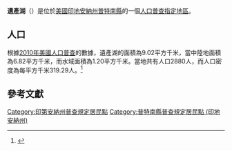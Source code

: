{{noteTA
|G1=USState
|G2=地名
|G3=Unit
}}
{{Infobox settlement
|official_name            = 遺產湖
|native_name = Heritage Lake
|settlement_type          = [[人口普查指定地區|人口普查指定地區]]
|image_skyline            = Putnam County Indiana Incorporated and Unincorporated areas Heritage Lake Highlighted 1833187.svg
|imagesize                = 250px
|image_map                = 
|mapsize                  = 
|pushpin_map              = USA Indiana 
|pushpin_label            = 遺產湖
|pushpin_label_position   = top
|pushpin_map_caption      = 遺產湖在印地安納州的位置
|subdivision_type         = [[世界政區索引|國家]]
|subdivision_type1        = [[美国州份|州份]]
|subdivision_type2        = [[印地安納州行政区划|縣]]
|subdivision_name         = [[美国|美国]]
|subdivision_name1        = [[印地安納州|印地安納州]]
|subdivision_name2        = [[普特南縣_(印地安納州)|普特南縣]]
|elevation_ft             = 860
|elevation_m              = 262
|timezone                 = [[北美东部时区|北美东部时区]]
|area_total_km2           = 9.02
|area_land_km2            = 6.82
|area_water_km2           = 1.20
|area_total_sq_mi         = 
|area_land_sq_mi          = 
|area_water_sq_mi         = 
|population_as_of         = [[2010年美國人口普查|2010]]
|population_footnotes     = 
|population_total         = 2880
|population_density_km2   = auto
|population_density_sq_mi = auto
|utc_offset               = -5
|coordinates              = {{coord|39|43|40|N|86|42|37|W|display=inline,title}}
| coor_pinpoint           = 
| coordinates_footnotes   = 
|timezone_DST             = EDT
|utc_offset_DST           = -4
|postal_code_type         = [[美國郵區編號|郵區編號]]
|postal_code              = 46121, 46128
|area_code                = {{link-en|电话区号765|Area code 765|765}}
|blank_name = [[地名信息系统|GNIS ID]]
|blank_info = 2629900<ref name="GNIS">{{cite gnis|2629900|Heritage Lake}}</ref>
}}
'''遺產湖'''（{{lang-en|Heritage Lake}}）是位於[[美國|美國]][[印地安納州|印地安納州]][[普特南縣_(印地安納州)|普特南縣]]的一個[[人口普查指定地區|人口普查指定地區]]。

== 人口 ==
根據[[2010年美國人口普查|2010年美國人口普查]]的數據，遺產湖的面積為9.02平方千米，當中陸地面積為6.82平方千米，而水域面積為1.20平方千米。當地共有人口2880人，而人口密度為每平方千米319.29人。<ref name="GR8">{{cite web|url=http://factfinder2.census.gov|publisher=[[美国人口调查局|美国人口调查局]]|accessdate=2011-05-14|title=American FactFinder}}</ref>

== 參考文獻 ==
{{reflist}}

{{普特南縣 (印地安納州)}}

{{DEFAULTSORT:Heritage Lake, Indiana}}
[[Category:印第安納州普查規定居民點|Category:印第安納州普查規定居民點]]
[[Category:普特南縣普查規定居民點_(印地安納州)|Category:普特南縣普查規定居民點 (印地安納州)]]

{{Indiana-geo-stub}}